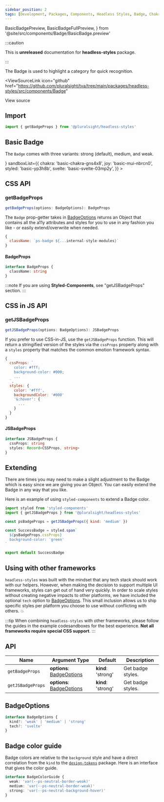 ```yaml
---
sidebar_position: 2
tags: [Development, Packages, Components, Headless Styles, Badge, Chakra]
---
```


<!-- TODO: As of 2.0.0-beta.17 live-codeblock do not support imports. -->
<!-- Keep an eye out so we can kill the components we are importing in. -->
<!-- https://docusaurus.io/docs/markdown-features/code-blocks#imports -->

  BasicBadgePreview,
  BasicBadgeFullPreview,
} from '@site/src/components/Badge/BasicBadge.preview'

:::caution

This is **unreleased** documentation for **headless-styles** package.

:::

The Badge is used to highlight a category for quick recognition.

<ViewSourceLink
  icon="github"
  href="https://github.com/pluralsight/tva/tree/main/packages/headless-styles/src/components/Badge"
>
  View source
</ViewSourceLink>

## Import

```javascript
import { getBadgeProps } from '@pluralsight/headless-styles'
```

## Basic Badge

The `Badge` comes with three variants: strong (default), medium, and weak.

<BasicBadge />
<LiveExampleTabs
  fullCode={<BasicBadgeFullPreview />}
  sandboxList={{
    chakra: 'basic-chakra-gns4x8',
    joy: 'basic-mui-nbrcn0',
    styled: 'basic-yp3h8b',
    svelte: 'basic-svelte-03mp2y',
  }}
>
  <BasicBadgePreview />
</LiveExampleTabs>

## CSS API

### getBadgeProps

```typescript
getBadgeProps(options: BadgeOptions): BadgeProps
```

The `Badge` prop-getter takes in [BadgeOptions](#badgeoptions) returns an Object that contains all the a11y attributes and styles for you to use in any fashion you like - or easily extend/overwrite when needed.

```js title="Return value example"
{
  className: `ps-badge ${...internal-style-modules}`
}
```

#### BadgeProps

```typescript
interface BadgeProps {
  className: string
}
```

:::note
If you are using **Styled-Components**, see "getJSBadgeProps" section.
:::

## CSS in JS API

### getJSBadgeProps

```typescript
getJSBadgeProps(options: BadgeOptions): JSBadgeProps
```

If you prefer to use CSS-in-JS, use the `getJSBadgeProps` function. This will return a stringified version of the styles via the `cssProps` property along with a `styles` property that matches the common emotion framework syntax.

```js title="Return value example"
{
  cssProps: `
    color: #fff;
    background-color: #000;
    ...
  `,
  styles: {
    color: '#fff',
    backgroundColor: '#000'
    '&:hover': {
      ...
    }
  }
}
```

#### JSBadgeProps

```typescript
interface JSBadgeProps {
  cssProps: string
  styles: Record<CSSProps, string>
}
```

## Extending

There are times you may need to make a slight adjustment to the Badge which is easy since we are giving you an Object. You can easily extend the Badge in any way that you like.

Here is an example of using `styled-components` to extend a Badge color.

```jsx title=page/Login/components/SubmitButton.jsx
import styled from 'styled-components'
import { getJSBadgeProps } from '@pluralsight/headless-styles'

const psBadgeProps = getJSBadgeProps({ kind: 'medium' })

const SuccessBadge = styled.span`
  ${psBadgeProps.cssProps}
  background-color: 'green'
`

export default SuccessBadge
```

## Using with other frameworks

`headless-styles` was built with the mindset that any tech stack should work with our helpers. However, when making the decision to support multiple UI frameworks, styles can get out of hand very quickly. In order to scale styles without creating negative impacts to other platforms, we have included the optional `tech` option to [BadgeOptions](#badgeoptions). This small inclusion allows us to ship specific styles per platform you choose to use without conflicting with others. :boom:

:::tip
When combining `headless-styles` with other frameworks, please follow the guides in the example codesandboxes for the best experience. **Not all frameworks require special CSS support**.
:::

## API

| Name              | Argument Type                              | Default            | Description       |
| ----------------- | ------------------------------------------ | ------------------ | ----------------- |
| `getBadgeProps`   | **options**: [BadgeOptions](#badgeoptions) | **kind**: 'strong' | Get badge styles. |
| `getJSBadgeProps` | **options**: [BadgeOptions](#badgeoptions) | **kind**: 'strong' | Get badge styles. |

## BadgeOptions

```typescript
interface BadgeOptions {
  kind?: 'weak' | 'medium' | 'strong'
  tech?: 'svelte'
}
```

## Badge color guide

Badge colors are relative to the `background` style and have a direct correlation from the `kind` to the [`design-tokens`](../tokens/intro.md) package. Here is an interface that gives the color guide.

```typescript title="Example interface - does not exist in types"
interface BadgeColorGuide {
  weak: 'var(--ps-neutral-border-weak)'
  medium: 'var(--ps-neutral-border-weak)'
  strong: 'var(--ps-neutral-background-hover)'
}
```
